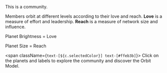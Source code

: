 
<div className="text-xl font-bold">This is a community.</div>

Members orbit at different levels according to their love and
reach. **Love** is a measure of effort and leadership.
**Reach** is a measure of network size and influence.

<div className="flex flex-col">
Planet Brightness = Love

Planet Size = Reach

</div>

<span className={`text-[${c.selectedColor}] text-[#ffeb3b]`}>
  Click on the planets and labels to explore the community and discover the
  Orbit Model.
</span>

